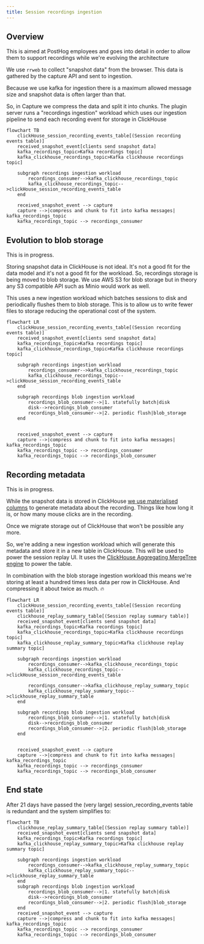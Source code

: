 ```yaml
---
title: Session recordings ingestion
---
```


## Overview

This is aimed at PostHog employees and goes into detail in order to allow them to support recordings while we're evolving the architecture

We use `rrweb` to collect "snapshot data" from the browser. This data is gathered by the capture API and sent to ingestion.

Because we use kafka for ingestion there is a maximum allowed message size and snapshot data is often larger than that. 

So, in Capture we compress the data and split it into chunks. The plugin server runs a "recordings ingestion" workload which uses our ingestion pipeline to send each recording event for storage in ClickHouse

```mermaid
flowchart TB
    clickHouse_session_recording_events_table[(Session recording events table)]
    received_snapshot_event[clients send snapshot data]
    kafka_recordings_topic>Kafka recordings topic]
    kafka_clickhouse_recordings_topic>Kafka clickhouse recordings topic]

    subgraph recordings ingestion workload
        recordings_consumer-->kafka_clickhouse_recordings_topic
        kafka_clickhouse_recordings_topic-->clickHouse_session_recording_events_table
    end

    received_snapshot_event --> capture
    capture -->|compress and chunk to fit into kafka messages| kafka_recordings_topic
    kafka_recordings_topic --> recordings_consumer
```

## Evolution to blob storage

This is in progress.

Storing snapshot data in ClickHouse is not ideal. It's not a good fit for the data model and it's not a good fit for the workload. So, recordings storage is being moved to blob storage. We use AWS S3 for blob storage but in theory any S3 compatible API such as Minio would work as well. 

This uses a new ingestion workload which batches sessions to disk and periodically flushes them to blob storage. This is to allow us to write fewer files to storage reducing the operational cost of the system.

```mermaid
flowchart LR
    clickHouse_session_recording_events_table[(Session recording events table)]
    received_snapshot_event[clients send snapshot data]
    kafka_recordings_topic>Kafka recordings topic]
    kafka_clickhouse_recordings_topic>Kafka clickhouse recordings topic]

    subgraph recordings ingestion workload
        recordings_consumer-->kafka_clickhouse_recordings_topic
        kafka_clickhouse_recordings_topic-->clickHouse_session_recording_events_table
    end

    subgraph recordings blob ingestion workload
        recordings_blob_consumer-->|1. statefully batch|disk
        disk-->recordings_blob_consumer
        recordings_blob_consumer-->|2. periodic flush|blob_storage
    end


    received_snapshot_event --> capture
    capture -->|compress and chunk to fit into kafka messages| kafka_recordings_topic
    kafka_recordings_topic --> recordings_consumer
    kafka_recordings_topic --> recordings_blob_consumer
```


## Recording metadata

This is in progress.

While the snapshot data is stored in ClickHouse [we use materialised columns](https://posthog.com/blog/clickhouse-materialized-columns) to generate metadata about the recording. Things like how long it is, or how many mouse clicks are in the recording.

Once we migrate storage out of ClickHouse that won't be possible any more.

So, we're adding a new ingestion workload which will generate this metadata and store it in a new table in ClickHouse. This will be used to power the session replay UI. It uses the [ClickHouse Aggregating MergeTree engine](https://clickhouse.com/docs/en/engines/table-engines/mergetree-family/aggregatingmergetree) to power the table. 

In combination with the blob storage ingestion workload this means we're storing at least a hundred times less data per row in ClickHouse. And compressing it about twice as much. 🔥

```mermaid
flowchart LR
    clickHouse_session_recording_events_table[(Session recording events table)]
    clickhouse_replay_summary_table[(Session replay summary table)]
    received_snapshot_event[clients send snapshot data]
    kafka_recordings_topic>Kafka recordings topic]
    kafka_clickhouse_recordings_topic>Kafka clickhouse recordings topic]
    kafka_clickhouse_replay_summary_topic>Kafka clickhouse replay summary topic]

    subgraph recordings ingestion workload
        recordings_consumer-->kafka_clickhouse_recordings_topic
        kafka_clickhouse_recordings_topic-->clickHouse_session_recording_events_table

        recordings_consumer-->kafka_clickhouse_replay_summary_topic
        kafka_clickhouse_replay_summary_topic-->clickhouse_replay_summary_table
    end

    subgraph recordings blob ingestion workload
        recordings_blob_consumer-->|1. statefully batch|disk
        disk-->recordings_blob_consumer
        recordings_blob_consumer-->|2. periodic flush|blob_storage
    end


    received_snapshot_event --> capture
    capture -->|compress and chunk to fit into kafka messages| kafka_recordings_topic
    kafka_recordings_topic --> recordings_consumer
    kafka_recordings_topic --> recordings_blob_consumer
```

## End state

After 21 days have passed the (very large) session_recording_events table is redundant and the system simplifies to:

```mermaid
flowchart TB
    clickhouse_replay_summary_table[(Session replay summary table)]
    received_snapshot_event[clients send snapshot data]
    kafka_recordings_topic>Kafka recordings topic]
    kafka_clickhouse_replay_summary_topic>Kafka clickhouse replay summary topic]
    
    subgraph recordings ingestion workload
        recordings_consumer-->kafka_clickhouse_replay_summary_topic
        kafka_clickhouse_replay_summary_topic-->clickhouse_replay_summary_table
    end
    subgraph recordings blob ingestion workload
        recordings_blob_consumer-->|1. statefully batch|disk
        disk-->recordings_blob_consumer
        recordings_blob_consumer-->|2. periodic flush|blob_storage
    end
    received_snapshot_event --> capture
    capture -->|compress and chunk to fit into kafka messages| kafka_recordings_topic
    kafka_recordings_topic --> recordings_consumer
    kafka_recordings_topic --> recordings_blob_consumer
```
